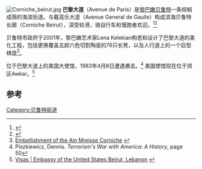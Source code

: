 [[Image:Corniche_beirut.jpg|thumb]]
'''巴黎大道'''（Avenue de Paris）是[[黎巴嫩|黎巴嫩]][[贝鲁特|贝鲁特]]一条棕榈成荫的海滨街道。与戴高乐大道（Avenue General de Gaulle）构成滨海贝鲁特长廊（Corniche Beirut），深受轮滑，骑自行车和慢跑者欢迎。<ref>{{Cite web |url=http://www.fourseasons.com/fr/beirut/other_recreation/ |title=Hôtel Four Seasons Beyrouth - Autres activités |access-date=2013-12-12 |archive-date=2011-09-16 |archive-url=https://web.archive.org/web/20110916161550/http://www.fourseasons.com/fr/beirut/other_recreation/ |dead-url=no }}</ref><ref>{{Cite web |url=http://www.maulpoix.net/beyrouth.htm |title=Beyrouth for ever |access-date=2013-12-12 |archive-date=2020-01-14 |archive-url=https://web.archive.org/web/20200114211900/http://www.maulpoix.net/beyrouth.htm |dead-url=no }}</ref>

贝鲁特市政府于2001年，黎巴嫩艺术家Lena Kelekian构思和设计了巴黎大道的美化工程，包括更换覆盖五颜六色切割陶瓷的76只长凳，以及人行道上的一个巨型棋盘<ref>[http://www.beirutbenches.com/project.html Embellishment of the Ain Mreisse Corniche] {{webarchive|url=https://web.archive.org/web/20120314002210/http://www.beirutbenches.com/project.html |date=2012-03-14 }}</ref>。

位于巴黎大道上的美国大使馆，1983年4月8日遭遇袭击。<ref>Piszkiewicz, Dennis. ''Terrorism's War with America: A History'', page 50</ref> 美国使馆现在位于郊区Awkar。<ref>[http://lebanon.usembassy.gov/visas.html Visas | Embassy of the United States Beirut, Lebanon] {{Wayback|url=http://lebanon.usembassy.gov/visas.html |date=20111108202427 }}</ref>

==参考==
{{reflist}}

[[Category:贝鲁特街道|Category:贝鲁特街道]]